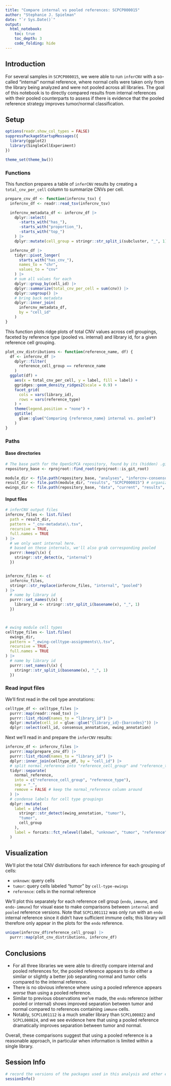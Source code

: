```yaml
---
title: "Compare internal vs pooled references: SCPCP000015"
author: "Stephanie J. Spielman"
date: "`r Sys.Date()`"
output:
  html_notebook:
    toc: true
    toc_depth: 3
    code_folding: hide
---
```

  
  
## Introduction

For several samples in `SCPCP000015`, we were able to run `inferCNV` with a so-called "internal" normal reference, where normal cells were taken only from the library being analyzed and were not pooled across all libraries.
The goal of this notebook is to directly compared results from internal references with their pooled counterparts to assess if there is evidence that the pooled reference strategy improves tumor/normal classification.

## Setup

```r
options(readr.show_col_types = FALSE)
suppressPackageStartupMessages({
  library(ggplot2)
  library(SingleCellExperiment)
})

theme_set(theme_bw())
```

### Functions

This function prepares a table of `inferCNV` results by creating a `total_cnv_per_cell` column to summarize CNVs per cell. 

```r
prepare_cnv_df <- function(infercnv_tsv) {
  infercnv_df <- readr::read_tsv(infercnv_tsv)

  infercnv_metadata_df <- infercnv_df |>
    dplyr::select(
      -starts_with("has_"),
      -starts_with("proportion_"),
      -starts_with("top_")
    ) |>
    dplyr::mutate(cell_group = stringr::str_split_i(subcluster, "_", 1))

  infercnv_df |>
    tidyr::pivot_longer(
      starts_with("has_cnv_"),
      names_to = "chr",
      values_to = "cnv"
    ) |>
    # sum all values for each
    dplyr::group_by(cell_id) |>
    dplyr::summarize(total_cnv_per_cell = sum(cnv)) |>
    dplyr::ungroup() |>
    # bring back metadata
    dplyr::inner_join(
      infercnv_metadata_df,
      by = "cell_id"
    )
}
```


This function plots ridge plots of total CNV values across cell groupings, faceted by reference type (pooled vs. internal) and library id, for a given reference cell grouping.

```r
plot_cnv_distributions <- function(reference_name, df) {
  df <- infercnv_df |>
    dplyr::filter(
      reference_cell_group == reference_name
    )
  ggplot(df) +
    aes(x = total_cnv_per_cell, y = label, fill = label) +
    ggridges::geom_density_ridges2(scale = 0.9) +
    facet_grid(
      cols = vars(library_id),
      rows = vars(reference_type)
    ) +
    theme(legend.position = "none") +
    ggtitle(
      glue::glue("Comparing {reference_name} internal vs. pooled")
    )
}
```


### Paths

#### Base directories


```r
# The base path for the OpenScPCA repository, found by its (hidden) .git directory
repository_base <- rprojroot::find_root(rprojroot::is_git_root)

module_dir <- file.path(repository_base, "analyses", "infercnv-consensus-cell-type")
result_dir <- file.path(module_dir, "results", "SCPCP000015") # organized as sample/reference/infercnv results
ewings_dir <- file.path(repository_base, "data", "current", "results", "cell-type-ewings", "SCPCP000015")
```

#### Input files

```r
# inferCNV output files
infercnv_files <- list.files(
  path = result_dir,
  pattern = "_cnv-metadata\\.tsv",
  recursive = TRUE,
  full.names = TRUE
) |>
  # we only want internal here.
  # based on these internals, we'll also grab corresponding pooled
  purrr::keep(\(x) {
    stringr::str_detect(x, "internal")
  })


infercnv_files <- c(
  infercnv_files,
  stringr::str_replace(infercnv_files, "internal", "pooled")
) |>
  # name by library id
  purrr::set_names(\(x) {
    library_id <- stringr::str_split_i(basename(x), "_", 1)
  })



# ewing module cell types
celltype_files <- list.files(
  ewings_dir,
  pattern = "_ewing-celltype-assignments\\.tsv",
  recursive = TRUE,
  full.names = TRUE
) |>
  # name by library id
  purrr::set_names(\(x) {
    stringr::str_split_i(basename(x), "_", 1)
  })
```


### Read input files

We'll first read in the cell type annotations:
```r
celltype_df <- celltype_files |>
  purrr::map(readr::read_tsv) |>
  purrr::list_rbind(names_to = "library_id") |>
  dplyr::mutate(cell_id = glue::glue("{library_id}-{barcodes}")) |>
  dplyr::select(cell_id, consensus_annotation, ewing_annotation)
```

Next we'll read in and prepare the `inferCNV` results:

```r
infercnv_df <- infercnv_files |>
  purrr::map(prepare_cnv_df) |>
  purrr::list_rbind(names_to = "library_id") |>
  dplyr::inner_join(celltype_df, by = "cell_id") |>
  # split normal_reference into "reference_cell_group" and "reference_type"
  tidyr::separate(
    normal_reference,
    into = c("reference_cell_group", "reference_type"),
    sep = "_",
    remove = FALSE # keep the normal_reference column around
  ) |>
  # condense labels for cell type groupings
  dplyr::mutate(
    label = ifelse(
      stringr::str_detect(ewing_annotation, "tumor"),
      "tumor",
      cell_group
    ),
    label = forcats::fct_relevel(label, "unknown", "tumor", "reference")
  )
```


## Visualization

We'll plot the total CNV distributions for each inference for each grouping of cells:

- `unknown`: query cells
- `tumor`: query cells labeled "tumor" by `cell-type-ewings`
- `reference`: cells in the normal reference

We'll plot this separately for each reference cell group (`endo`, `immune`, and `endo-immune`) for visual ease to make comparisons between `internal` and `pooled` reference versions.
Note that `SCPCL001112` was only run with an `endo` internal reference since it didn't have sufficient immune cells; this library will therefore only appear in the plots for the `endo` reference.

```r
unique(infercnv_df$reference_cell_group) |>
  purrr::map(plot_cnv_distributions, infercnv_df)
```


## Conclusions

* For all three libraries we were able to directly compare internal and pooled references for, the pooled reference appears to do either a similar or slightly a better job separating normal and tumor cells compared to the internal reference.
* There is no obvious inference where using a pooled reference appears _worse_ than using a pooled reference.
* Similar to previous observations we've made, the `endo` reference (either pooled or internal) shows improved separation between tumor and normal compared to references containing `immune` cells.
* Notably, `SCPCL001112` is a much smaller library than `SCPCL000822` and `SCPCL000824`, and we see evidence here that using a pooled reference dramatically improves separation between tumor and normal.

Overall, these comparisons suggest that using a pooled reference is a reasonable approach, in particular when information is limited within a single library.

## Session Info

```r
# record the versions of the packages used in this analysis and other environment information
sessionInfo()
```
